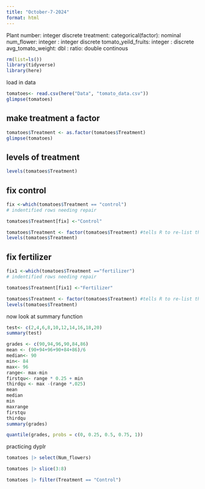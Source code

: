 ```yaml
---
title: "October-7-2024"
format: html
---
```


Plant number: integer discrete
treatment: categorical(factor): nominal
num_flower: integer : integer discrete
tomato_yeild_fruits: integer : discrete
avg_tomato_weight: dbl : ratio: double continous 
```r
rm(list=ls())
library(tidyverse)
library(here)
```

load in data
```r
tomatoes<- read.csv(here("Data", "tomato_data.csv"))
glimpse(tomatoes)
```

## make treatment a factor
```r
tomatoes$Treatment <- as.factor(tomatoes$Treatment)
glimpse(tomatoes)
```

## levels of treatment
```r
levels(tomatoes$Treatment)
```

## fix control
```r
fix <-which(tomatoes$Treatment == "control")
# indentified rows needing repair

tomatoes$Treatment[fix] <-"Control"

tomatoes$Treatment <- factor(tomatoes$Treatment) #tells R to re-list the levels of my factor now that they have changes
levels(tomatoes$Treatment)
```


## fix fertilizer 
```r
fix1 <-which(tomatoes$Treatment =="fertilizer")
# indentified rows needing repair

tomatoes$Treatment[fix1] <-"Fertilizer"

tomatoes$Treatment <- factor(tomatoes$Treatment) #tells R to re-list the levels of my factor now that they have changes
levels(tomatoes$Treatment)
```

now look at summary function
```r
test<- c(2,4,6,8,10,12,14,16,18,20)
summary(test)
```

```r
grades <- c(90,94,96,90,84,86)
mean <- (90+94+96+90+84+86)/6
median<- 90
min<- 84
max<- 96
range<- max-min
firstqu<- range * 0.25 + min
thirdqu <- max -(range *.025)
mean
median
min
maxrange
firstqu
thirdqu
summary(grades)
```

```r
quantile(grades, probs = c(0, 0.25, 0.5, 0.75, 1))

```

practicing dyplr
```r
tomatoes |> select(Num_flowers)

tomatoes |> slice(3:8)

tomatoes |> filter(Treatment == "Control")

```

